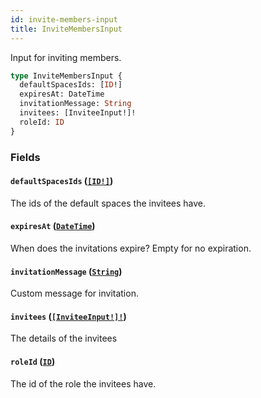 ```yaml
---
id: invite-members-input
title: InviteMembersInput
---
```


Input for inviting members.

```graphql
type InviteMembersInput {
  defaultSpacesIds: [ID!]
  expiresAt: DateTime
  invitationMessage: String
  invitees: [InviteeInput!]!
  roleId: ID
}
```

### Fields

#### `defaultSpacesIds` ([`[ID!]`](/docs/graphql/scalars/id))

The ids of the default spaces the invitees have.

#### `expiresAt` ([`DateTime`](/docs/graphql/scalars/date-time))

When does the invitations expire? Empty for no expiration.

#### `invitationMessage` ([`String`](/docs/graphql/scalars/string))

Custom message for invitation.

#### `invitees` ([`[InviteeInput!]!`](/docs/graphql/inputs/invitee-input))

The details of the invitees

#### `roleId` ([`ID`](/docs/graphql/scalars/id))

The id of the role the invitees have.
